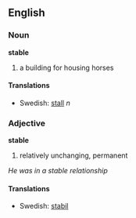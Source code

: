 == English ==

=== Noun ===
'''stable'''
#a building for housing horses

==== Translations ====
*Swedish: [[stall]] ''n''

=== Adjective ===
'''stable'''
#relatively unchanging, permanent

''He was in a stable relationship''

==== Translations ====
*Swedish: [[stabil]]